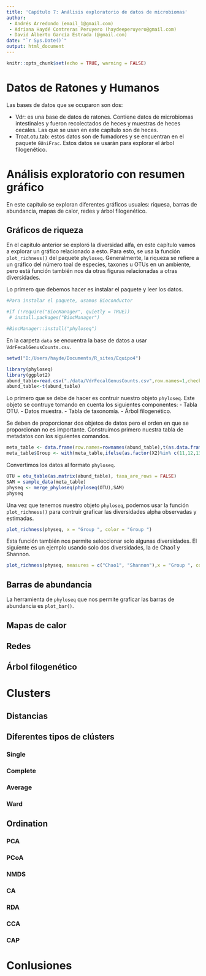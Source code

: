 ```yaml
---
title: 'Capítulo 7: Análisis exploratorio de datos de microbiomas'
author:
 - Andrés Arredondo (email_1@gmail.com)
 - Adriana Haydé Contreras Peruyero (haydeeperuyero@gmail.com)
 - David Alberto García Estrada (@gmail.com)
date: "`r Sys.Date()`"
output: html_document
---
```



```r
knitr::opts_chunk$set(echo = TRUE, warning = FALSE)
```

# Datos de Ratones y Humanos

Las bases de datos que se ocuparon son dos:

  - Vdr: es una base de datos de ratones. Contiene datos de microbiomas intestinales y fueron recolectados de heces y muestras de heces cecales. Las que se usan en este capítulo son de heces.
  - Troat.otu.tab: estos datos son de fumadores y se encuentran en el paquete `GUniFrac`. Estos datos se usarán para explorar el árbol filogenético.
  
  
# Análisis exploratorio con resumen gráfico

En este capítulo se exploran diferentes gráficos usuales: riquesa, barras de abundancia, mapas de calor, redes y árbol filogenético.

## Gráficos de riqueza

En el capítulo anterior se exploró la diversidad alfa, en este capítulo vamos a explorar un gráfico relacionado a esto. Para esto, se usa la función `plot_richness()` del paquete `phyloseq`. Generalmente, la riqueza se refiere a un gráfico del número toal de especies, taxones u OTUs en un ambiente, pero está función también nos da otras figuras relacionadas a otras diversidades. 

Lo primero que debemos hacer es instalar el paquete y leer los datos.

```r
#Para instalar el paquete, usamos Bioconductor

#if (!require("BiocManager", quietly = TRUE))
 # install.packages("BiocManager")

#BiocManager::install("phyloseq")
```

En la carpeta `data` se encuentra la base de datos a usar `VdrFecalGenusCounts.csv`.

```r
setwd("D:/Users/hayde/Documents/R_sites/Equipo4")
```

```r
library(phyloseq)
library(ggplot2)
abund_table=read.csv("./data/VdrFecalGenusCounts.csv",row.names=1,check.names=FALSE)
abund_table<-t(abund_table)
```

Lo primero que se debe de hacer es contruir nuestro objeto `phyloseq`. Este objeto se contruye tomando en cuenta los siguientes componentes:
  - Tabla OTU.
  - Datos muestra.
  - Tabla de taxonomía.
  - Árbol filogenético.

Se deben de proporcionar dos objetos de datos pero el orden en que se proporcionan no es importante. Construimos primero nuestra tabla de metadatos con los siguientes comandos.

```r
meta_table <- data.frame(row.names=rownames(abund_table),t(as.data.frame(strsplit(rownames(abund_table),"_"))))
meta_table$Group <- with(meta_table,ifelse(as.factor(X2)%in% c(11,12,13,14,15),c("Vdr-/-"), c("WT")))
```

Convertimos los datos al formato `phyloseq`.

```r
OTU = otu_table(as.matrix(abund_table), taxa_are_rows = FALSE)
SAM = sample_data(meta_table)
physeq <- merge_phyloseq(phyloseq(OTU),SAM)
physeq
```
Una vez que tenemos nuestro objeto `phyloseq`, podemos usar la función `plot_richness()` para contruir graficar las diversidades alpha observadas y estimadas.

```r
plot_richness(physeq, x = "Group ", color = "Group ")
```

Esta función también nos permite seleccionar solo algunas diversidades. El siguiente es un ejemplo usando solo dos diversidades, la de Chao1 y Shannon.

```r

plot_richness(physeq, measures = c("Chao1", "Shannon"),x = "Group ", color = "Group ")
```

## Barras de abundancia

La herramienta de `phyloseq` que nos permite graficar las barras de abundancia es `plot_bar()`.


## Mapas de calor

## Redes

## Árbol filogenético

# Clusters

## Distancias

## Diferentes tipos de clústers

### Single

### Complete

### Average

### Ward

## Ordination

### PCA

### PCoA

### NMDS

### CA

### RDA

### CCA

### CAP

# Conlusiones






